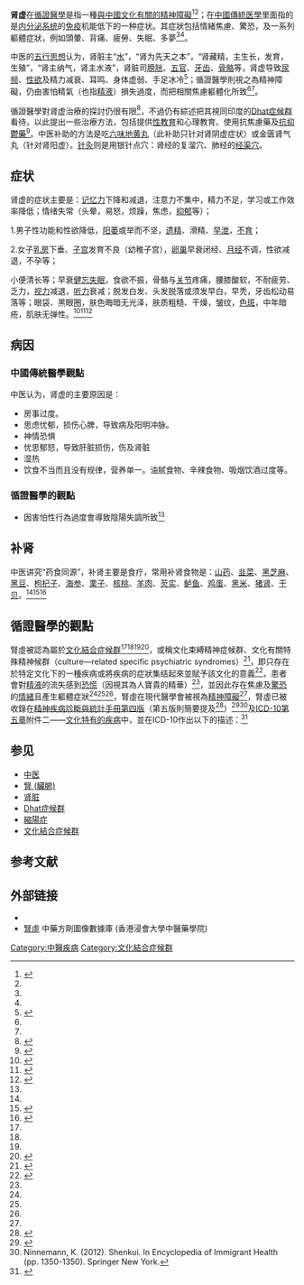 {{Expert}}
{{NoteTA|G1=Medicine}}
{{Infobox medical condition (new)
| name            =  腎虛
| synonym         = 腎虧
| image           = 
| width           = 
| alt             = 
| caption         = 
| pronounce       = 
| field           = <!-- from Wikidata, can be overwritten -->
| symptoms        = 情緒焦慮、驚恐，伴有軀體症狀，例如頭暈、背痛、疲勞、失眠<ref name="umathipala, A. 2004">{{cite journal|last1=Sumathipala|first1=A|last2=Siribaddana|first2=S. H.|last3=Bhugra|first3=D|year=2004|title=Culture-bound syndromes: the story of dhat syndrome|journal=The British Journal of Psychiatry|volume=184|issue=3|pages=200-209|url=http://bjp.rcpsych.org/content/184/3/200.long|pmid=14990517|doi=10.1192/bjp.184.3.200|access-date=2019-05-05|archive-date=2013-03-22|archive-url=https://web.archive.org/web/20130322043257/http://bjp.rcpsych.org/content/184/3/200.long|dead-url=yes}}</ref><ref name="Oxford Handbook 2013"/>
| onset           =
| duration        =
| causes          =對「精」損耗的焦慮（循證醫學）<ref name="umathipala, A. 2004"/><ref name="Oxford Handbook 2013"/><ref name="ICD" />；<br>肾腑的精氣不足（中國傳統医學）
| risks           =
| diagnosis       =
| differential    =
| prevention      =
| treatment       =探討仍很有限，不過仍有綜述視之為印度的[[Dhat症候群|Dhat症候群]]看待，以此提出一些治療方法，包括提供教育、藥物治療（循證醫學）<ref name="1999 Herrick"/><ref name="An_Unprecedented_Inclusion"/>；<br>藥物治療、针灸（中國傳統医學）
| medication      =抗焦慮藥、抗抑鬱藥（循證醫學）<ref name="An_Unprecedented_Inclusion"/>；<br>六味地黄丸、金匮肾气丸（中國傳統医學）
| frequency       =
| deaths          =
}}
{{medical}}
'''肾虚'''在[[循證醫學|循證醫學]]是指一種[[文化結合症候群|與中國文化有關的精神障礙]]<ref name="Oxford Handbook 2013">{{cite book|last1=Semple|first1=Semple|last2=Smyth|first2=Roger|title=Oxford Handbook of Psychiatry|page=920|publisher=Oxford University Press|url=https://books.google.com.hk/books?id=5h9FAgAAQBAJ&printsec=frontcover&dq=Oxford+Handbook+of+Psychiatry&hl=zh-TW&sa=X&ved=0ahUKEwjlyfKsysDWAhVIzLwKHcUBBmUQ6AEIJTAA#v=onepage&q=Oxford%20Handbook%20of%20Psychiatry&f=false|isbn=978-0-19-969388-7|year=2013}}</ref><ref name="ICD" />；在[[中國傳統医學|中國傳統医學]]里面指的是[[内分泌系统|内分泌系统]]的[[免疫|免疫]]机能低下的一种症状。其症狀包括情緒焦慮、驚恐，及一系列軀體症狀，例如頭暈、背痛、疲勞、失眠、多夢<ref name="umathipala, A. 2004"/><ref name="Oxford Handbook 2013"/>。

中医的[[五行|五行思想]]认为，肾脏主“[[水|水]]”，“肾为先天之本”，“肾藏精，主生长，发育，生殖”，“肾主纳气，肾主水液”，肾脏司[[膀胱|膀胱]]、[[五官|五官]]、[[牙齿|牙齿]]、[[骨骼|骨骼]]等，肾虚导致[[尿频|尿频]]、[[性欲|性欲]]及精力减衰、耳鸣、身体虚弱、手足冰冷<ref name="fish">{{cite news|author=|title=10种食物让男人床上很“硬朗”|url=http://mt.sohu.com/20150128/n408127120.shtml|newspaper=搜狐网|location=|date=2015-01-29|access-date=|language=zh-hans}}{{dead link|date=2018年4月 |bot=InternetArchiveBot |fix-attempted=yes }}</ref>{{Better source|date=2019年5月5日}}；循證醫學則視之為精神障礙，仍由害怕精氣（也指[[精液|精液]]）損失過度，而把相關焦慮軀體化所致<ref name="umathipala, A. 2004"/><ref name="Oxford Handbook 2013"/>。

循證醫學對肾虚治療的探討仍很有限<ref name="1999 Herrick">{{cite journal|last1=Herrick|first1= C. A|last2=Brown|first2=H.N |title=Mental disorders and syndromes found among Asia residing in The United States|journal=Issues in Mental Health Nursing|url=https://libres.uncg.edu/ir/uncg/f/H_Brown_Mental_1999.pdf|volume=20|issue=3| pages=275-296|year=1999|pmid=10633645}}</ref>，不過仍有綜述把其視同印度的[[Dhat症候群|Dhat症候群]]看待，以此提出一些治療方法，包括提供[[性教育|性教育]]和心理教育、使用抗焦慮藥及[[抗抑鬱藥|抗抑鬱藥]]<ref name="An_Unprecedented_Inclusion">{{cite journal |author1=Xavier Belsiyal C|author2= Sasirekh|title=Culture Bound Syndrome-An Unprecedented Inclusion|url=http://www.ijhsr.org/IJHSR_Vol.7_Issue.10_Oct2017/36.pdf|journal=International Journal of Health Sciences and Research|volume=7|issue=10| pages=256-261|year=2017}}</ref>。中医补助的方法是吃[[六味地黄丸|六味地黄丸]]（此补助只针对肾阴虚症状）或金匮肾气丸（针对肾阳虚）。[[针灸|针灸]]则是用银针点穴：肾经的复溜穴、肺经的[[经渠穴|经渠穴]]。

==症状==
肾虚的症状主要是：[[记忆力|记忆力]]下降和减退，注意力不集中，精力不足，学习或工作效率降低；情绪失常（头晕，易怒，烦躁，焦虑，[[抑郁|抑郁]]等）；

1.男子性功能和性欲降低，[[阳萎|阳萎]]或举而不坚，[[遗精|遗精]]、滑精、[[早泄|早泄]]，[[不育|不育]]；

2.女子[[乳房|乳房]]下垂、[[子宫|子宫]]发育不良（幼稚子宫），[[卵巢|卵巢]]早衰闭经、[[月经|月经]]不调，性欲减退，不孕等；

小便清长等；早衰[[健忘|健忘]][[失眠|失眠]]，食欲不振，骨骼与[[关节|关节]]疼痛，腰膝酸软，不耐疲劳、乏力，[[视力|视力]]减退，[[听力|听力]]衰减；脱发白发、头发脱落或须发早白，早秃，牙齿松动易落等；眼袋、黑眼圈，肤色晦暗无光泽，肤质粗糙、干燥，皱纹，[[色斑|色斑]]，中年暗疮，肌肤无弹性。<ref>{{cite news |author= |title=10个现象暗示男人肾虚　肾虚的辨证用药方法介绍 |url=http://health.msn.com.cn/healthcare/20150130/04451765816.shtml |newspaper=MSN健康 |location= |date=2015-01-30 |access-date= |language=zh-hans |archive-url=https://web.archive.org/web/20150402204455/http://health.msn.com.cn/healthcare/20150130/04451765816.shtml |archive-date=2015-04-02 |dead-url=yes }}</ref>{{Better source|date=2019年5月5日}}<ref>{{cite news |author=  |title= 夜尿多其实是肾虚|url=http://health.sina.com.cn/d/2015-01-29/0727165308.shtml |newspaper= 新浪网|location= |date=2015-01-29 |access-date= |language= zh-hans}}</ref><ref>{{cite news |author=  |title=掉头发是肾虚吗 |url= http://mt.sohu.com/20150129/n408186430.shtml|newspaper= 搜狐网|location= |date= 2015-01-29|access-date= |language= zh-hans}}</ref>{{Better source|date=2019年5月5日}}

==病因==
===中國傳統醫學觀點===
中医认为，肾虚的主要原因是：

*房事过度。
*思虑忧郁，损伤心脾，导致病及阳明冲脉。
*神情恐惧
*忧思郁怒，导致肝脏损伤，伤及肾脏
*湿热 
*饮食不当而且没有规律，营养单一。油腻食物、辛辣食物、吸烟饮酒过度等。

===循證醫學的觀點===
*因害怕性行為過度會導致陰陽失調所致<ref name="文榮光、王經綸1990 " />

==补肾==
中医讲究“药食同源”，补肾主要是食疗，常用补肾食物是：[[山药|山药]]、[[韭菜|韭菜]]、[[黑芝麻|黑芝麻]]、[[黑豆|黑豆]]、[[枸杞子|枸杞子]]、[[海参|海参]]、[[栗子|栗子]]、[[核桃|核桃]]、[[羊肉|羊肉]]、[[芡实|芡实]]、[[鲈鱼|鲈鱼]]、[[鸡蛋|鸡蛋]]、[[黑米|黑米]]、[[猪肾|猪肾]]、[[干贝|干贝]]。<ref name="fish"/><ref>{{cite news |author=  |title= 比伟哥还给力补肾10种食物|url=http://fashion.ifeng.com/a/20150128/40078270_0.shtml |newspaper=凤凰网 |location= |date= |access-date=2015-02-02 |language= zh-hans}}</ref>{{Better source|date=2019年5月5日}}<ref>{{cite news|author=|title=養生貼士：6種女人易腎虛10種食材最滋補|url=http://gx.people.com.cn/BIG5/n/2015/0201/c179483-23750037-8.html|newspaper=人民网|location=|date=|access-date=2015-02-02|language=zh-hans|deadurl=yes|archiveurl=https://web.archive.org/web/20160304111014/http://gx.people.com.cn/BIG5/n/2015/0201/c179483-23750037-8.html|archivedate=2016-03-04}}</ref>{{Better source|date=2019年5月5日}}

== 循證醫學的觀點 ==
腎虛被認為屬於[[文化結合症候群|文化結合症候群]]<ref name="Oxford Handbook 2013"/><ref name="ICD" /><ref name="文化症候群" /><ref name="文榮光、王經綸1990">{{cite book|editor1=林宗義 |editor2=Arthur Kleinman|author1=文榮光|author2=王經綸|chapter=腎虧症候群：台灣所見一所具文化特殊性精神官能症|others=柯永河、蕭欣義譯|title=文化與行為—古今華人的正常與不正常行為|publisher =中文大學出版社|year=1990|pages=303-313}}</ref>，或稱文化束縛精神症候群、文化有關特殊精神候群（culture—related specific psychiatric syndromes）<ref>{{cite journal |author=曾文星|title=文化精神医学的世界发展趋势：与中国有关事项|journal=上海精神医学杂志|year=2010|issue=22|pages=392-395|quote=当初学者认为这种特殊的征候群是发生在某社会而已，少见于其他社会，就起名称是“文化束缚精神症候群”（culture-bound syndromes）。...因此建议放弃该称呼，而改用“文化有关特殊精神症候群”（culture—related specific psychiatric syndromes）的名称，能较正确的表达其性质。}}</ref>，即只存在於特定文化下的一種疾病或將疾病的症狀集结起來並賦予該文化的意義<ref name="文化症候群">{{cite book|editor=李豐楙|author=張珣|chapter=道教與民間醫療文化-以著驚症候群為例|title=儀式、廟會與社區-道教、民間信仰與民間文化|pages=427-457|publisher =中研院文哲所籌備處}}</ref>，患者會對[[精液|精液]]的流失感到[[恐慌|恐慌]]（因視其為人寶貴的精華）<ref name="umathipala, A. 2004"/>，並因此存在焦慮及[[恐慌症|驚恐]]的[[情緒|情緒]]且產生軀體症狀<ref name="umathipala, A. 2004"/><ref name="Oxford Handbook 2013"/><ref name="ICD" />，腎虛在現代醫學會被視為[[精神障礙|精神障礙]]<ref name="文榮光、王經綸1990"/>，腎虛已被收錄在[[精神疾病診斷與統計手冊第四版|精神疾病診斷與統計手冊第四版]]（第五版則簡要提及<ref name="DSM 5">{{Cite web| title = Diagnostic and Statistical Manual of Mental Disorders, 5th Edition|publisher = [[American_Psychiatric_Association|American Psychiatric Publishing]]|url=https://books.google.com.hk/books?id=-JivBAAAQBAJ&pg=PT1434&lpg=PT1434&dq=Dhat+syndrome+is+a+term+that+was+coined+in+South+Asia+little+more+than+half+a+century+ago+to+account+for+common+clinical+presentations+of+young+male+patients+who+attributed+their+various+symptoms+to+semen+loss.&source=bl&ots=ceNN37JMAb&sig=Mv3tHEkCF8LwvwOGELP6U1ksqQo&hl=zh-TW&sa=X&ved=0ahUKEwjExfbdgvDVAhVB2LwKHX4uDbAQ6AEIMjAC#v=onepage&q=Dhat%20syndrome%20is%20a%20term%20that%20was%20coined%20in%20South%20Asia%20little%20more%20than%20half%20a%20century%20ago%20to%20account%20for%20common%20clinical%20presentations%20of%20young%20male%20patients%20who%20attributed%20their%20various%20symptoms%20to%20semen%20loss.&f=false|year=2013|accessdate=2017-08-24}}</ref>）<ref>{{Citation | last = American Psychiatric Association | title = Diagnostic and Statistical Manual of Mental Disorders, 4th ed., text revision | publisher = American Psychiatric Pub | year = 2000 | pages = 898–901 | isbn = 978-0-89042-025-6}}</ref><ref>Ninnemann, K. (2012). Shenkui. In Encyclopedia of Immigrant Health (pp. 1350-1350). Springer New York.</ref>及[[ICD-10|ICD-10]][[ICD-10_第五章：精神和行为障碍|第五章]]附件二——[[文化結合症候群|文化特有的疾病]]中，並在ICD-10作出以下的描述：<ref name="ICD">{{cite book|url=http://www.who.int/classifications/icd/en/GRNBOOK.pdf|title=Diagnostic criteria for research|page=p. 213、p. 215|publisher=WHO|year=1993|quote=Acute anxiety and somatic complaints such as fatigue and muscle pain, related to a fear of semen loss in men or women(also thought to secrete semen). Precursors are said to include excess coitus, urinary disorders, imbalances in body humours, and diet. The main symptom is a whitish discharge in urine, interpreted as semen loss. Traditional remedies focus on herbal tonics to restore semen or humoral balance.|access-date=2015-12-23|archive-date=2016-06-18|archive-url=https://web.archive.org/web/20160618131606/http://www.who.int/classifications/icd/en/GRNBOOK.pdf|dead-url=no}}</ref>

{{quote|急性[[焦慮|焦慮]]和軀體症狀，如疲勞，肌肉疼痛，與男性和女性（也被認為能夠分泌[[精液|精液]]）對[[精液|精液]]損失的恐懼有關，據稱先兆包括過多的[[性交|性交]]，排尿障礙，不平衡的身體體液和飲食，主要症狀為患者會排泄出白色的[[尿液|尿液]]，被解釋為精液流失。傳統補救措施集中在服用草藥以恢復精子或體液平衡。}}

==参见==
*[[中医|中医]]
*[[腎_(臟腑)|腎 (臟腑)]]
*[[肾脏|肾脏]]
*[[Dhat症候群|Dhat症候群]]
*[[縮陽症|縮陽症]]
*[[文化結合症候群|文化結合症候群]]

==参考文献==
{{reflist}}

==外部链接 ==
*{{cite journal|author1=A. Sumathipala|author2=Siribaddana, S. H.|author3=Bhugra, D.|title=Culture-bound syndromes: the story of dhat syndrome|url=http://bjp.rcpsych.org/content/184/3/200|journal=The British Journal of Psychiatry|date=Feb 2004|volume=184|issue=3|pages= 200-209|pmid=14990517|doi=10.1192/bjp.184.3.200}}
*[https://sys02.lib.hkbu.edu.hk/cmfid/index.asp?query=all%2Ccontains%2C%E8%85%8E%E8%99%9B&facet=type_&lang=cht  腎虛] 中藥方劑圖像數據庫 (香港浸會大學中醫藥學院) {{zh}}{{en}}

[[Category:中醫疾病|Category:中醫疾病]]
[[Category:文化結合症候群|Category:文化結合症候群]]